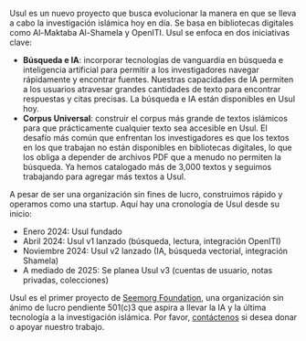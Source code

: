Usul es un nuevo proyecto que busca evolucionar la manera en que se lleva a cabo la investigación islámica hoy en día. Se basa en bibliotecas digitales como Al-Maktaba Al-Shamela y OpenITI. Usul se enfoca en dos iniciativas clave:

- **Búsqueda e IA**: incorporar tecnologías de vanguardia en búsqueda e inteligencia artificial para permitir a los investigadores navegar rápidamente y encontrar fuentes. Nuestras capacidades de IA permiten a los usuarios atravesar grandes cantidades de texto para encontrar respuestas y citas precisas. La búsqueda e IA están disponibles en Usul hoy.
- **Corpus Universal**: construir el corpus más grande de textos islámicos para que prácticamente cualquier texto sea accesible en Usul. El desafío más común que enfrentan los investigadores es que los textos en los que trabajan no están disponibles en bibliotecas digitales, lo que los obliga a depender de archivos PDF que a menudo no permiten la búsqueda. Ya hemos catalogado más de 3,000 textos y seguimos trabajando para agregar más textos a Usul.

A pesar de ser una organización sin fines de lucro, construimos rápido y operamos como una startup. Aquí hay una cronología de Usul desde su inicio:

- Enero 2024: Usul fundado
- Abril 2024: Usul v1 lanzado (búsqueda, lectura, integración OpenITI)
- Noviembre 2024: Usul v2 lanzado (IA, búsqueda vectorial, integración Shamela)
- A mediado de 2025: Se planea Usul v3 (cuentas de usuario, notas privadas, colecciones)

Usul es el primer proyecto de <a href="https://digitalseem.org" target="_blank">Seemorg Foundation</a>, una organización sin ánimo de lucro pendiente 501(c)3 que aspira a llevar la IA y la última tecnología a la investigación islámica. Por favor, <a href="mailto:contact@digitalseem.org" target="_blank">contáctenos</a> si desea donar o apoyar nuestro trabajo.
